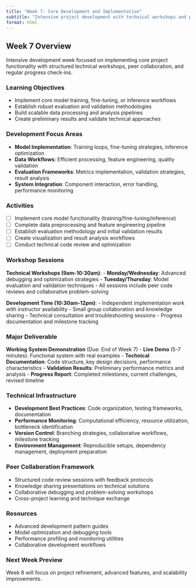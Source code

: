 ```yaml
---
title: "Week 7: Core Development and Implementation"
subtitle: "Intensive project development with technical workshops and peer collaboration"
format: html
---
```


## Week 7 Overview

Intensive development week focused on implementing core project functionality with structured technical workshops, peer collaboration, and regular progress check-ins.

### Learning Objectives
- Implement core model training, fine-tuning, or inference workflows
- Establish robust evaluation and validation methodologies
- Build scalable data processing and analysis pipelines
- Create preliminary results and validate technical approaches

### Development Focus Areas
- **Model Implementation**: Training loops, fine-tuning strategies, inference optimization
- **Data Workflows**: Efficient processing, feature engineering, quality validation
- **Evaluation Frameworks**: Metrics implementation, validation strategies, result analysis
- **System Integration**: Component interaction, error handling, performance monitoring

### Activities
- [ ] Implement core model functionality (training/fine-tuning/inference)
- [ ] Complete data preprocessing and feature engineering pipeline
- [ ] Establish evaluation methodology and initial validation results
- [ ] Create visualization and result analysis workflows
- [ ] Conduct technical code review and optimization

### Workshop Sessions
**Technical Workshops (9am-10:30am)**:
- **Monday/Wednesday**: Advanced debugging and optimization strategies
- **Tuesday/Thursday**: Model evaluation and validation techniques
- All sessions include peer code reviews and collaborative problem-solving

**Development Time (10:30am-12pm)**:
- Independent implementation work with instructor availability
- Small group collaboration and knowledge sharing
- Technical consultation and troubleshooting sessions
- Progress documentation and milestone tracking

### **Major Deliverable**
**Working System Demonstration** (Due: End of Week 7)
- **Live Demo** (5-7 minutes): Functional system with real examples
- **Technical Documentation**: Code structure, key design decisions, performance characteristics
- **Validation Results**: Preliminary performance metrics and analysis
- **Progress Report**: Completed milestones, current challenges, revised timeline

### Technical Infrastructure
- **Development Best Practices**: Code organization, testing frameworks, documentation
- **Performance Monitoring**: Computational efficiency, resource utilization, bottleneck identification
- **Version Control**: Branching strategies, collaborative workflows, milestone tracking
- **Environment Management**: Reproducible setups, dependency management, deployment preparation

### Peer Collaboration Framework
- Structured code review sessions with feedback protocols
- Knowledge sharing presentations on technical solutions
- Collaborative debugging and problem-solving workshops
- Cross-project learning and technique exchange

### Resources
- Advanced development pattern guides
- Model optimization and debugging tools
- Performance profiling and monitoring utilities
- Collaborative development workflows

### Next Week Preview
Week 8 will focus on project refinement, advanced features, and scalability improvements.